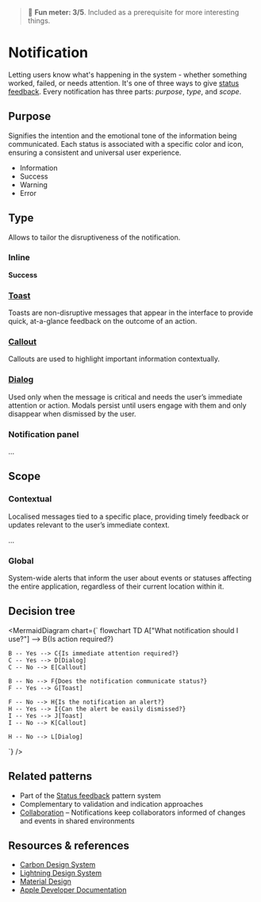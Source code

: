 
<Meta title="Patterns/Notification" />

> 🙂 **Fun meter: 3/5**. Included as a prerequisite for more interesting things.

# Notification

Letting users know what's happening in the system - whether something worked, failed, or needs attention.
It's one of three ways to give [status feedback](../?path=/docs/patterns-status-feedback--docs). Every notification has three parts: _purpose_, _type_, and _scope_.

## Purpose

Signifies the intention and the emotional tone of the information being communicated. Each status is associated with a specific color and icon, ensuring a consistent and universal user experience.

- Information
- Success
- Warning
- Error

## Type

Allows to tailor the disruptiveness of the notification.

### Inline

<strong className="success flex"><iconify-icon className="icon" icon="ph:check-circle-fill"></iconify-icon>Success</strong>

### [Toast](../?path=/docs/primitives-toast--docs)

Toasts are non-disruptive messages that appear in the interface to provide quick, at-a-glance feedback on the outcome of an action.

<Story of={Toast} />

### [Callout](../?path=/docs/primitives-callout--docs)

Callouts are used to highlight important information contextually.

<Story of={Callout} />

### [Dialog](../?path=/docs/components-dialog--docs)

Used only when the message is critical and needs the user’s immediate attention or action. Modals persist until users engage with them and only disappear when dismissed by the user.

<Story of={Dialog} />

### Notification panel

...

## Scope

### Contextual

Localised messages tied to a specific place, providing timely feedback or updates relevant to the user’s immediate context.

...

### Global

System-wide alerts that inform the user about events or statuses affecting the entire application, regardless of their current location within it.

## Decision tree

<MermaidDiagram chart={`
flowchart TD
    A["What notification should I use?"] --> B{Is action required?}

    B -- Yes --> C{Is immediate attention required?}
    C -- Yes --> D[Dialog]
    C -- No --> E[Callout]

    B -- No --> F{Does the notification communicate status?}
    F -- Yes --> G[Toast]

    F -- No --> H{Is the notification an alert?}
    H -- Yes --> I{Can the alert be easily dismissed?}
    I -- Yes --> J[Toast]
    I -- No --> K[Callout]

    H -- No --> L[Dialog]
`} />

## Related patterns

- Part of the [Status feedback](../?path=/docs/patterns-status-feedback--docs) pattern system
- Complementary to validation and indication approaches
- [Collaboration](../?path=/docs/patterns-collaboration--docs) – Notifications keep collaborators informed of changes and events in shared environments

## Resources & references

- [Carbon Design System](https://carbondesignsystem.com/patterns/notification-pattern/)
- [Lightning Design System](https://www.lightningdesignsystem.com/2e1ef8501/p/56c792-notifications)
- [Material Design](https://m3.material.io/foundations/content-design/notifications)
- [Apple Developer Documentation](https://developer.apple.com/design/human-interface-guidelines/notifications)
